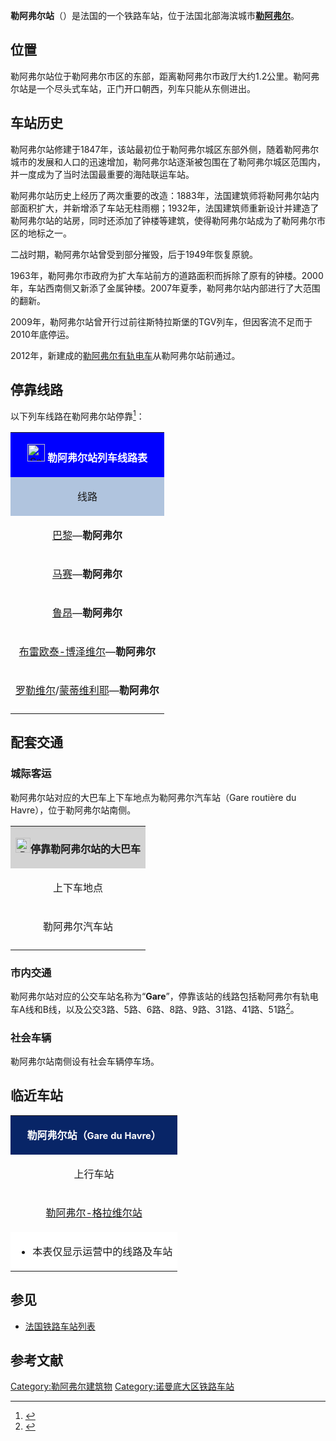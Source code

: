 {{Infobox station
| name          =[[File:Sncf-logo.svg|32x32px]]勒阿弗尔站<br>Gare du Havre
| type          = [[法国铁路|法国铁路]]
| image = File:Gare du Havre-2014.jpg
|image_caption = 勒阿弗尔站正门（2014年）
| address       = {{FRA}}[[滨海塞纳省|滨海塞纳省]][[勒阿弗尔|勒阿弗尔]]
| latd          = 49
| latm          = 29
| lats          = 34
| latNS         = N
| longd         = 0
| longm         = 07
| longs         = 30
| longEW        = E
| operator = [[File:Sncf-logo.svg|32x32px]]
| coordinates_display = yes
| iso_region    = FR
| line          = 
* [[巴黎－勒阿弗尔铁路|巴黎－勒阿弗尔铁路]]
| platform      = 3
| tracks        = 5
| elevation = 4米
| opened        = 1847年3月22日
| rebuilt =
* 1883年（车站站台）
* 1932年（车站站房）
* 2007年（翻新改造）
| status = 使用中
| closed        = 
| passengers= 172.9万人次<ref>{{Cite web|url=https://ressources.data.sncf.com/explore/dataset/frequentation-gares/?sort=voyageurs_2014&q=le+havre|title=Fréquentation en gares|accessdate=2016-11-30|author=SNCF|date=|language=法语|publisher=SNCF Open Data|archive-date=2016-12-20|archive-url=https://web.archive.org/web/20161220053208/https://ressources.data.sncf.com/explore/dataset/frequentation-gares/?sort=voyageurs_2014&q=le+havre|dead-url=no}}</ref>
| pass_year= 2015年
| station_type = 客运车站
| connections = 
* Eurolines
* Flixbus
* Isilines
* Ouibus
*{{link-fr|滨海塞纳省城际客运|Réseau interurbain de la Seine-Maritime}}
*[[勒阿弗尔城市公共交通|勒阿弗尔城市公共交通]]
| route_map =
| map_locator   = 
| note =
}}

'''勒阿弗尔站'''（{{lang-fr|Gare du Havre}}）是法国的一个铁路车站，位于法国北部海滨城市'''[[勒阿弗尔|勒阿弗尔]]'''。

==位置==
勒阿弗尔站位于勒阿弗尔市区的东部，距离勒阿弗尔市政厅大约1.2公里。勒阿弗尔站是一个尽头式车站，正门开口朝西，列车只能从东侧进出。

==车站历史==

勒阿弗尔站修建于1847年，该站最初位于勒阿弗尔城区东部外侧，随着勒阿弗尔城市的发展和人口的迅速增加，勒阿弗尔站逐渐被包围在了勒阿弗尔城区范围内，并一度成为了当时法国最重要的海陆联运车站。

勒阿弗尔站历史上经历了两次重要的改造：1883年，法国建筑师{{link-fr|于斯特·里奇|Juste Lisch}}将勒阿弗尔站内部面积扩大，并新增添了车站无柱雨棚；1932年，法国建筑师{{link-fr|亨利·皮孔|Henri Pacon}}重新设计并建造了勒阿弗尔站的站房，同时还添加了钟楼等建筑，使得勒阿弗尔站成为了勒阿弗尔市区的地标之一。

二战时期，勒阿弗尔站曾受到部分摧毁，后于1949年恢复原貌。

1963年，勒阿弗尔市政府为扩大车站前方的道路面积而拆除了原有的钟楼。2000年，车站西南侧又新添了金属钟楼。2007年夏季，勒阿弗尔站内部进行了大范围的翻新。

2009年，勒阿弗尔站曾开行过前往斯特拉斯堡的TGV列车，但因客流不足而于2010年底停运。

2012年，新建成的[[勒阿弗尔有轨电车|勒阿弗尔有轨电车]]从勒阿弗尔站前通过。

== 停靠线路 ==

{{动态列表|最后更新时间：2016年6月16日。本章节内容仅供参考，不排除因施工或罢工而引发的临时性变更。欢迎修正和补充}}

以下列车线路在勒阿弗尔站停靠<ref>{{Cite web|url=http://www.sncf.com/fr/gare/horaires/havre|title=勒阿弗尔站实时列车时刻表|accessdate=2016-06-16|author=SNCF|date=|language=法语|publisher=SNCF|archive-date=2017-06-29|archive-url=https://web.archive.org/web/20170629043412/http://www.sncf.com/fr/gare/horaires/havre|dead-url=no}}</ref>：

{| class="wikitable mw-collapsible" 
|colspan="5" style="background:#0000FF" align="center" |[[File:Sncf-logo.svg|28x28px]] <font color=#FFFFFF>'''勒阿弗尔站列车线路表'''</font>
|-
!style="background:#B0C4DE"| 线路
!style="background:#B0C4DE"|车种
!style="background:#B0C4DE"|上一站
!style="background:#B0C4DE"|下一站
!style="background:#B0C4DE"|大致运行频率{{noteTag|name=noteA}}
|-
|[[巴黎圣拉扎尔站|巴黎]]—'''勒阿弗尔'''
| rowspan="1" align="center" |'''[[法国城际列车|INTERCITÉS]]'''
|[[布雷欧泰-博泽维尔站|布雷欧泰-博泽维尔]]
|（终点）
|每天11趟左右
|-
|[[马赛圣夏尔站|马赛]]—'''勒阿弗尔'''
| rowspan="1" align="center" |'''[[TGV|TGV]]'''
|[[鲁昂右岸站|鲁昂]]
|（终点）
|每天1趟
|-
|rowspan="2"|[[鲁昂右岸站|鲁昂]]—'''勒阿弗尔'''
| rowspan="4" align="center"|'''[[法国大区列车|TER]]'''
|[[布雷欧泰-博泽维尔站|布雷欧泰-博泽维尔]]
|（终点）
|每天2~5趟
|-
|[[阿夫勒尔站|阿夫勒尔]]
|（终点）
|每天2~4趟{{noteTag|name=noteB}}
|-
|[[布雷欧泰-博泽维尔站|布雷欧泰-博泽维尔]]—'''勒阿弗尔'''
|[[圣洛朗-盖讷维尔站|圣洛朗-盖讷维尔]]
|（终点）
|每天1~5趟
|-
|[[罗勒维尔站|罗勒维尔]]/[[蒙蒂维利耶站|蒙蒂维利耶]]—'''勒阿弗尔'''
|[[勒阿弗尔-格拉维尔站|格拉维尔]]
|（终点）
|每天5~27趟
|-
|colspan="5" style="background:#FFFFFF"|{{noteFoot|1=
{{noteTag|name=noteA|1=在本栏中，往返1次为"1趟"；除特别标明外，其数据仅工作日有效，周末及节假日列车数量可能会减少}}
{{noteTag|name=noteB|1=该线路在周日及节假日停运}}
}}
|}

==配套交通==

===城际客运===

勒阿弗尔站对应的大巴车上下车地点为勒阿弗尔汽车站（Gare routière du Havre），位于勒阿弗尔站南侧。

{| class="wikitable mw-collapsible" 
|colspan="3" align="center" style="background:#D3D3D3" |[[File:BSicon_BUS.svg|24x24px]]'''停靠勒阿弗尔站的大巴车'''
|-
!align="center" |上下车地点
!align="center" |运营单位
!align="center" |主要目的地{{noteTag|name=noteA}}
|-
| rowspan="6" align="center" |勒阿弗尔汽车站
|align="center" |[[弗利克斯巴士|Flixbus]]
|[[马约门站|巴黎市区]]、[[巴黎戴高乐机场|戴高乐机场]]
|-
|align="center" |Isilines
|[[巴黎|巴黎]]（''可联程中转前往[[斯特拉斯堡|斯特拉斯堡]]方向''）
|-
|align="center" |Ouibus
|[[巴黎贝尔西站|巴黎市区]]
|-
|align="center" |卡尔瓦多斯省城际客运<br>Bus Verts{{noteTag|name=noteC}}
|[[卡昂|卡昂]]、[[多维尔|多维尔]]
|-
|align="center" |{{link-fr|滨海塞纳省城际客运|Réseau interurbain de la Seine-Maritime}}<br>{{noteTag|name=noteC}}
|[[科地区科德贝克|科地区科德贝克]]、{{link-fr|戈代维尔|Goderville}}、[[埃特勒塔|埃特勒塔]]、[[费康|费康]]<ref>{{Cite web|url=http://www.seinemaritime.net/files/CG76-%20transports-sansbandeau-0312.pdf|title=滨海塞纳省城际客运地图|accessdate=2016-06-16|author=滨海塞纳省城际客运公司|date=|language=法语|publisher=|archive-date=2016-11-12|archive-url=https://web.archive.org/web/20161112142820/http://www.seinemaritime.net/files/CG76-%20transports-sansbandeau-0312.pdf|dead-url=no}}</ref>。
|-
|align="center" |[[SNCF|SNCF]]
|（''当某条铁路线施工或罢工时，SNCF可能会提供途径该线路沿途站点的大巴车''{{noteTag|name=noteB}}）
|-
|colspan="3" style="background:#FFFFFF"|{{noteFoot|1=
{{noteTag|name=noteA|1=本栏不包括可以联程中转前往的目的地}}
{{noteTag|name=noteB|1=其车票可与SNCF的同线路车票通用}}
{{noteTag|name=noteC|1=省内城际客运的很多线路仅周一至五开行}}
}}
|}

===市内交通===

勒阿弗尔站对应的公交车站名称为“'''Gare'''”，停靠该站的线路包括勒阿弗尔有轨电车A线和B线，以及公交3路、5路、6路、8路、9路、31路、41路、51路<ref>{{Cite web|url=http://www.transports-lia.fr/ftp/FR_document/Plan%20generalHIVER2015.pdf|title=勒阿弗尔市区公交线路地图查询|accessdate=2016-06-16|author=LiA（勒阿弗尔城市公共交通公司）|date=|language=法语|publisher=LiA}}</ref>。

===社会车辆===

勒阿弗尔站南侧设有社会车辆停车场。

==临近车站==

{|class="wikitable mw-collapsible" style="margin: 0 auto; width:42em;"
|colspan="3"  style="background:#082567" align="center"|<font color=#FFFFFF>'''勒阿弗尔站（<span style="font-size:11pt;">Gare du Havre</span>）'''</font>
|-
!上行车站
!线路
!下行车站
|-
|align="center" |[[勒阿弗尔-格拉维尔站|勒阿弗尔-格拉维尔站]]
|align="center" |'''[[巴黎－勒阿弗尔铁路|巴黎－勒阿弗尔铁路]]'''
|align="center" |（终点）
|-
|colspan="3" style="background:#FFFFFF"|
*本表仅显示运营中的线路及车站
|}

==参见==
* [[法国铁路车站列表|法国铁路车站列表]]

== 参考文献 ==
{{Reflist}}

{{法国主要火车站列表}}
[[Category:勒阿弗尔建筑物|Category:勒阿弗尔建筑物]]
[[Category:诺曼底大区铁路车站|Category:诺曼底大区铁路车站]]